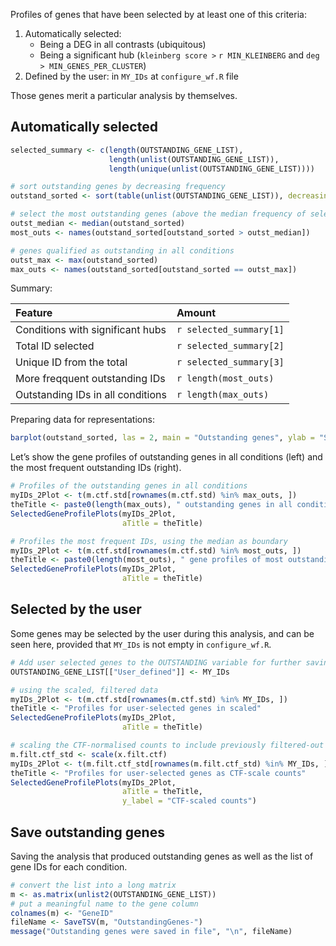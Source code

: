 Profiles of genes that have been selected by at least one of this criteria:

1. Automatically selected:
    * Being a DEG in all contrasts (ubiquitous)
    * Being a significant hub (`kleinberg score >` `r MIN_KLEINBERG` and `deg > MIN_GENES_PER_CLUSTER`)
3. Defined by the user: in `MY_IDs` at `configure_wf.R` file

Those genes merit a particular analysis by themselves.

## Automatically selected

```r
selected_summary <- c(length(OUTSTANDING_GENE_LIST),
                      length(unlist(OUTSTANDING_GENE_LIST)),
                      length(unique(unlist(OUTSTANDING_GENE_LIST))))

# sort outstanding genes by decreasing frequency
outstand_sorted <- sort(table(unlist(OUTSTANDING_GENE_LIST)), decreasing = TRUE)

# select the most outstanding genes (above the median frequency of selection)
outst_median <- median(outstand_sorted)
most_outs <- names(outstand_sorted[outstand_sorted > outst_median])

# genes qualified as outstanding in all conditions
outst_max <- max(outstand_sorted)
max_outs <- names(outstand_sorted[outstand_sorted == outst_max])
```


Summary: 

Feature | Amount
:---    | :---
Conditions with significant hubs | `r selected_summary[1]`
Total ID selected                | `r selected_summary[2]`
Unique ID from the total         | `r selected_summary[3]`
More freqquent outstanding IDs   | `r length(most_outs)`
Outstanding IDs in all conditions | `r length(max_outs)`

Preparing data for representations:

```r
barplot(outstand_sorted, las = 2, main = "Outstanding genes", ylab = "Selection frequency")
```


Let's show the gene profiles of outstanding genes in all conditions (left) and the most frequent outstanding IDs (right).

```r
# Profiles of the outstanding genes in all conditions
myIDs_2Plot <- t(m.ctf.std[rownames(m.ctf.std) %in% max_outs, ])
theTitle <- paste0(length(max_outs), " outstanding genes in all conditions")
SelectedGeneProfilePlots(myIDs_2Plot,
                         aTitle = theTitle)

# Profiles the most frequent IDs, using the median as boundary
myIDs_2Plot <- t(m.ctf.std[rownames(m.ctf.std) %in% most_outs, ])
theTitle <- paste0(length(most_outs), " gene profiles of most outstanding genes")
SelectedGeneProfilePlots(myIDs_2Plot,
                         aTitle = theTitle)
```

## Selected by the user

Some genes may be selected by the user during this analysis, and can be seen here, provided that `MY_IDs` is not empty in `configure_wf.R`.

```r
# Add user selected genes to the OUTSTANDING variable for further saving
OUTSTANDING_GENE_LIST[["User_defined"]] <- MY_IDs

# using the scaled, filtered data
myIDs_2Plot <- t(m.ctf.std[rownames(m.ctf.std) %in% MY_IDs, ])
theTitle <- "Profiles for user-selected genes in scaled"
SelectedGeneProfilePlots(myIDs_2Plot,
                         aTitle = theTitle)

# scaling the CTF-normalised counts to include previously filtered-out genes
m.filt.ctf_std <- scale(x.filt.ctf)
myIDs_2Plot <- t(m.filt.ctf_std[rownames(m.filt.ctf_std) %in% MY_IDs, ])
theTitle <- "Profiles for user-selected genes as CTF-scale counts"
SelectedGeneProfilePlots(myIDs_2Plot,
                         aTitle = theTitle,
                         y_label = "CTF-scaled counts")
```



## Save outstanding genes

Saving the analysis that produced outstanding genes as well as the list of gene IDs for each condition.

```r
# convert the list into a long matrix
m <- as.matrix(unlist2(OUTSTANDING_GENE_LIST))
# put a meaningful name to the gene column
colnames(m) <- "GeneID"
fileName <- SaveTSV(m, "OutstandingGenes-")
message("Outstanding genes were saved in file", "\n", fileName)
```

